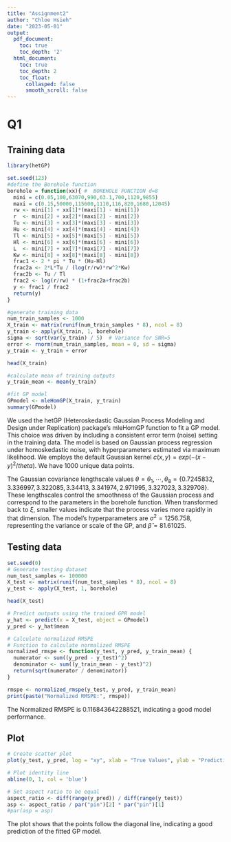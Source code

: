 ```yaml
---
title: "Assignment2"
author: "Chloe Hsieh"
date: "2023-05-01"
output:
  pdf_document:
    toc: true
    toc_depth: '2'
  html_document:
    toc: true
    toc_depth: 2
    toc_float:
      collasped: false
      smooth_scroll: false
---
```



# **Q1**

## **Training data**
```r
library(hetGP)

set.seed(123)
#define the Borehole function
borehole = function(xx){ #  BOREHOLE FUNCTION d=8
  mini = c(0.05,100,63070,990,63.1,700,1120,9855)
  maxi = c(0.15,50000,115600,1110,116,820,1680,12045)
  rw <- mini[1] + xx[1]*(maxi[1] - mini[1])
  r  <- mini[2] + xx[2]*(maxi[2] - mini[2])
  Tu <- mini[3] + xx[3]*(maxi[3] - mini[3])
  Hu <- mini[4] + xx[4]*(maxi[4] - mini[4])
  Tl <- mini[5] + xx[5]*(maxi[5] - mini[5])
  Hl <- mini[6] + xx[6]*(maxi[6] - mini[6])
  L  <- mini[7] + xx[7]*(maxi[7] - mini[7])
  Kw <- mini[8] + xx[8]*(maxi[8] - mini[8])
  frac1 <- 2 * pi * Tu * (Hu-Hl)
  frac2a <- 2*L*Tu / (log(r/rw)*rw^2*Kw)
  frac2b <- Tu / Tl
  frac2 <- log(r/rw) * (1+frac2a+frac2b)
  y <- frac1 / frac2
  return(y)
}

#generate training data
num_train_samples <- 1000
X_train <- matrix(runif(num_train_samples * 8), ncol = 8)
y_train <- apply(X_train, 1, borehole)
sigma <- sqrt(var(y_train) / 5)  # Variance for SNR=5
error <- rnorm(num_train_samples, mean = 0, sd = sigma)
y_train <- y_train + error

head(X_train)

#calculate mean of training outputs
y_train_mean <- mean(y_train)

#fit GP model
GPmodel <- mleHomGP(X_train, y_train)
summary(GPmodel)


```

We used the hetGP (Heteroskedastic Gaussian Process Modeling and Design under Replication) package's mleHomGP function to fit a GP model. This choice was driven by including a consistent error term (noise) setting in the training data. The model is based on Gaussian process regression under homoskedastic noise, with hyperparameters estimated via maximum likelihood.
We employs the default Gaussian kernel $c(x, y) = exp(−(x − y)^2/theta)$. 
We have 1000 unique data points.

The Gaussian covariance lengthscale values $\theta = {\theta_{1},\cdots,\theta_{8}}= \{0.7245832, 3.336997, 3.322085, 3.34413, 3.341974, 2.971995, 3.327023, 3.329708\}$. These lengthscales control the smoothness of the Gaussian process and correspond to the parameters in the borehole function. When transformed back to $\xi$, smaller values indicate that the process varies more rapidly in that dimension. The model's hyperparameters are $\sigma^2 = 1256.758,$ representing the variance or scale of the GP, and $\hat{\beta} = 81.61025$.




## **Testing data**
```r
set.seed(0)
# Generate testing dataset
num_test_samples <- 100000
X_test <- matrix(runif(num_test_samples * 8), ncol = 8)
y_test <- apply(X_test, 1, borehole)

head(X_test)

# Predict outputs using the trained GPR model
y_hat <- predict(x = X_test, object = GPmodel)
y_pred <- y_hat$mean

# Calculate normalized RMSPE
# Function to calculate normalized RMSPE
normalized_rmspe <- function(y_test, y_pred, y_train_mean) {
  numerator <- sum((y_pred - y_test)^2)
  denominator <- sum((y_train_mean - y_test)^2)
  return(sqrt(numerator / denominator))
}

rmspe <- normalized_rmspe(y_test, y_pred, y_train_mean)
print(paste("Normalized RMSPE:", rmspe))


```

The Normalized RMSPE is 0.116843642288521, indicating a good model performance.


## **Plot**

```r
# Create scatter plot
plot(y_test, y_pred, log = "xy", xlab = "True Values", ylab = "Predictions", main = "Scatter plot of True Values vs Predictions")

# Plot identity line
abline(0, 1, col = 'blue')

# Set aspect ratio to be equal
aspect_ratio <- diff(range(y_pred)) / diff(range(y_test))
asp <- aspect_ratio / par("pin")[2] * par("pin")[1]
#par(asp = asp)


```

The plot shows that the points follow the diagonal line, indicating a good prediction of the fitted GP model.

